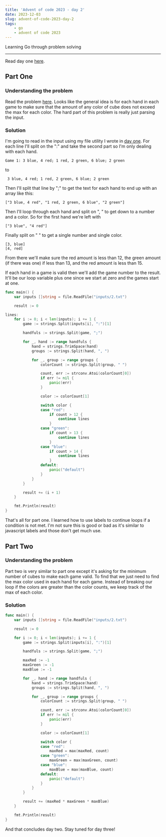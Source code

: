 ```yaml
---
title: 'Advent of code 2023 - day 2'
date: 2023-12-03
slug: advent-of-code-2023-day-2
tags:
    - go
    - advent of code 2023
---
```


Learning Go through problem solving

---

Read day one [here](/blog/advent-of-code-2023-day-1).

## Part One

### Understanding the problem

Read the problem [here](https://adventofcode.com/2023/day/2). Looks like the general idea is for each hand in each game to make sure that the amount of any color of cube does not exceed the max for each color. The hard part of this problem is really just parsing the input.

### Solution

I'm going to read in the input using my file utility I wrote in [day one](/blog/advent-of-code-2023-day-1). For each line I'll split on the ":" and take the second part so I'm only dealing with each hand.

```
Game 1: 3 blue, 4 red; 1 red, 2 green, 6 blue; 2 green
```

to

```
 3 blue, 4 red; 1 red, 2 green, 6 blue; 2 green
```

Then I'll split that line by ";" to get the text for each hand to end up with an array like this:

```
["3 blue, 4 red", "1 red, 2 green, 6 blue", "2 green"]
```

Then I'll loop through each hand and split on ", " to get down to a number and a color. So for the first hand we're left with

```
["3 blue", "4 red"]
```

Finally split on " " to get a single number and single color.

```
[3, blue]
[4, red]
```

From there we'll make sure the red amount is less than 12, the green amount (if there was one) if less than 13, and the red amount is less than 15.

If each hand in a game is valid then we'll add the game number to the result. It'll be our loop variable plus one since we start at zero and the games start at one.

```go
func main() {
    var inputs []string = file.ReadFile("inputs/2.txt")

    result := 0

lines:
    for i := 0; i < len(inputs); i += 1 {
        game := strings.Split(inputs[i], ":")[1]

        handfuls := strings.Split(game, ";")

        for _, hand := range handfuls {
            hand = strings.TrimSpace(hand)
            groups := strings.Split(hand, ", ")

            for _, group := range groups {
                colorCount := strings.Split(group, " ")

                count, err := strconv.Atoi(colorCount[0])
                if err != nil {
                    panic(err)
                }

                color := colorCount[1]

                switch color {
                case "red":
                    if count > 12 {
                        continue lines
                    }
                case "green":
                    if count > 13 {
                        continue lines
                    }
                case "blue":
                    if count > 14 {
                        continue lines
                    }
                default:
                    panic("default")
                }
            }
        }

        result += (i + 1)
    }

    fmt.Println(result)
}
```

That's all for part one. I learned how to use labels to continue loops if a condition is not met. I'm not sure this is good or bad as it's similar to javascript labels and those don't get much use.

## Part Two

### Understanding the problem

Part two is very similar to part one except it's asking for the minimum number of cubes to make each game valid. To find that we just need to find the max color used in each hand for each game. Instead of breaking our loop if the colors are greater than the color counts, we keep track of the max of each color.

### Solution

```go
func main() {
    var inputs []string = file.ReadFile("inputs/2.txt")

    result := 0

    for i := 0; i < len(inputs); i += 1 {
        game := strings.Split(inputs[i], ":")[1]

        handfuls := strings.Split(game, ";")

        maxRed := -1
        maxGreen := -1
        maxBlue := -1

        for _, hand := range handfuls {
            hand = strings.TrimSpace(hand)
            groups := strings.Split(hand, ", ")

            for _, group := range groups {
                colorCount := strings.Split(group, " ")

                count, err := strconv.Atoi(colorCount[0])
                if err != nil {
                    panic(err)
                }

                color := colorCount[1]

                switch color {
                case "red":
                    maxRed = max(maxRed, count)
                case "green":
                    maxGreen = max(maxGreen, count)
                case "blue":
                    maxBlue = max(maxBlue, count)
                default:
                    panic("default")
                }
            }
        }

        result += (maxRed * maxGreen * maxBlue)
    }

    fmt.Println(result)
}
```

And that concludes day two. Stay tuned for day three!
